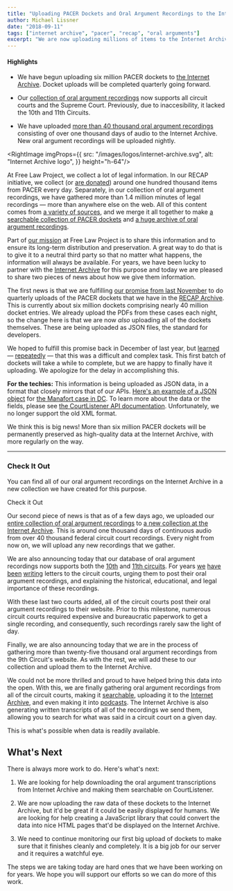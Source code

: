 ```yaml
---
title: "Uploading PACER Dockets and Oral Argument Recordings to the Internet Archive "
author: Michael Lissner
date: "2018-09-11"
tags: ["internet archive", "pacer", "recap", "oral arguments"]
excerpt: "We are now uploading millions of items to the Internet Archive for permanent preservation."
---
```



<div className="well">
<h4>Highlights</h4>
<ul>
  <li><p>We have begun uploading six million PACER dockets to <a href="https://archive.org/details/usfederalcourts" target="_blank">the Internet Archive</a>. Docket uploads will be completed quarterly going forward.</p></li>
 
  <li><p>Our <a href="https://www.courtlistener.com/audio/" target="_blank">collection of oral argument recordings</a> now supports all circuit courts and the Supreme Court. Previously, due to inaccesibility, it lacked the 10th and 11th Circuits.</p></li>
 
  <li><p>We have uploaded <a href="https://archive.org/details/uscourtsoralarguments" target="_blank">more than 40 thousand oral argument recordings</a> consisting of over one thousand days of audio to the Internet Archive. New oral argument recordings will be uploaded nightly.</p></li>
</ul>
</div>

<RightImage imgProps={{
  src: "/images/logos/internet-archive.svg",
  alt: "Internet Archive logo",
}} height="h-64"/>

At Free Law Project, we collect a lot of legal information. In our RECAP initiative, we collect (or [are donated][recap]) around one hundred thousand items from PACER every day. Separately, in our collection of oral argument recordings, we have gathered more than 1.4 million minutes of legal recordings — more than anywhere else on the web. All of this content comes from [a variety of sources][coverage], and we merge it all together to make [a searchable collection of PACER dockets][recap-archive] and [a huge archive of oral argument recordings][oa].

Part of [our mission][mission] at Free Law Project is to share this information and to ensure its long-term distribution and preservation. A great way to do that is to give it to a neutral third party so that no matter what happens, the information will always be available. For years, we have been lucky to partner with the [Internet Archive][ia] for this purpose and today we are pleased to share two pieces of news about how we give them information.
<!-- PELICAN_END_SUMMARY -->

The first news is that we are fulfilling [our promise from last November][promise] to do quarterly uploads of the PACER dockets that we have in the [RECAP Archive][recap-archive]. This is currently about six million dockets comprising nearly 40 million docket entries. We already upload the PDFs from these cases each night, so the change here is that we are now *also* uploading all of the dockets themselves. These are being uploaded as JSON files, the standard for developers.

We hoped to fulfill this promise back in December of last year, but [learned][gh1] — [repeatedly][gh2] — that this was a difficult and complex task. This first batch of dockets will take a while to complete, but we are happy to finally have it uploading. We apologize for the delay in accomplishing this.

<AlertBox>
<p><strong>For the techies:</strong> This information is being uploaded as JSON data, in a format that closely mirrors that of our APIs. <a href="https://archive.org/download/gov.uscourts.dcd.190597/gov.uscourts.dcd.190597.docket.json">Here's an example of a JSON object</a> for <a href="https://www.courtlistener.com/docket/6183591/united-states-v-manafort/">the Manafort case in DC</a>. To learn more about the data or the fields, please see <a href="https://www.courtlistener.com/api/rest-info/">the CourtListener API documentation</a>. Unfortunately, we no longer support the old XML format.
</p>
</AlertBox>

We think this is big news! More than six million PACER dockets will be permanently preserved as high-quality data at the Internet Archive, with more regularly on the way.

---

<RightInfoBox>
  <h3 className={"mt-0"}>Check It Out</h3>
  <p>You can find all of our oral argument recordings on the Internet Archive in a new collection we have created for this purpose.
  </p>
  <WideWhiteButton href="https://archive.org/details/uscourtsoralarguments">Check it Out</WideWhiteButton>
</RightInfoBox>

Our second piece of news is that as of a few days ago, we uploaded our [entire collection of oral argument recordings][oa] to [a new collection at the Internet Archive][archive-oa]. This is around one thousand days of continuous audio from over 40 thousand federal circuit court recordings. Every night from now on, we will upload any new recordings that we gather.

We are also announcing today that our database of oral argument recordings now supports both the [10th][ca10] and [11th circuits][ca11]. For years [we][letter1] [have][letter2] [been][letter3] [writing][letter4] letters to the circuit courts, urging them to post their oral argument recordings, and explaining the historical, educational, and legal importance of these recordings. 

With these last two courts added, all of the circuit courts post their oral argument recordings to their website. Prior to this milestone, numerous circuit courts required expensive and bureaucratic paperwork to get a single recording, and consequently, such recordings rarely saw the light of day.

Finally, we are also announcing today that we are in the process of gathering more than twenty-five thousand oral argument recordings from the 9th Circuit's website. As with the rest, we will add these to our collection and upload them to the Internet Archive.

We could not be more thrilled and proud to have helped bring this data into the open. With this, we are finally gathering oral argument recordings from all of the circuit courts, making it [searchable][oa], uploading it to the [Internet Archive][archive-oa], and even making it into [podcasts][podcasts]. The Internet Archive is also generating written transcripts of all of the recordings we send them, allowing you to search for what was said in a circuit court on a given day. 

This is what's possible when data is readily available. 


## What's Next

There is always more work to do. Here's what's next:

1. We are looking for help downloading the oral argument transcriptions from Internet Archive and making them searchable on CourtListener.

1. We are now uploading the raw data of these dockets to the Internet Archive, but it'd be great if it could be easily displayed for humans. We are looking for help creating a JavaScript library that could convert the data into nice HTML pages that'd be displayed on the Internet Archive.

1. We need to continue monitoring our first big upload of dockets to make sure that it finishes cleanly and completely. It is a big job for our server and it requires a watchful eye.

The steps we are taking today are hard ones that we have been working on for years. We hope you will support our efforts so we can do more of this work.


[ia]: https://archive.org
[archive-oa]: https://archive.org/details/uscourtsoralarguments

[c]: /contact/
[letter1]: /pdf/letters/Free%20Law%20Project%20Letter%20to%20CA2%20re%20Oral%20Argument%20Publication.pdf
[letter2]: /pdf/letters/letter-to-ca11-re-oral-arguments.pdf
[letter3]: /pdf/letters/letter-to-ca11-re-oral-arguments-rule-changes.pdf
[letter4]: /pdf/letters/letter-to-tim-tymkovich-re-oral-argument-recordings-at-ca10.pdf
[mission]: /mission/

[promise]: /2017/11/13/new-recap/

[recap]: /recap/

[api]: https://www.courtlistener.com/api/
[ca10]: https://www.courtlistener.com/?type=oa&order_by=score+desc&court=ca10
[ca11]: https://www.courtlistener.com/?type=oa&order_by=score+desc&court=ca11
[coverage]: https://www.courtlistener.com/coverage/
[oa]: https://www.courtlistener.com/audio/
[podcasts]: https://www.courtlistener.com/podcasts/
[recap-archive]: https://www.courtlistener.com/recap/

[gh1]: https://github.com/freelawproject/courtlistener/issues/783#issue-284855210
[gh2]: https://github.com/freelawproject/courtlistener/issues/783#issuecomment-410094127
